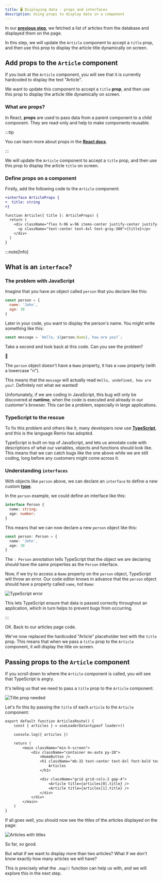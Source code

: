 ```yaml
---
title: 🖥️ Displaying data - props and interfaces
description: Using props to display data in a component
---
```


In our [**previous step**](/code-monster/guides/prisma/reading-data), we fetched a list of articles from the database and displayed them on the page.

In this step, we will update the `Article` component to accept a `title` prop, and then use this prop to display the article title dynamically on screen.

## Add props to the `Article` component

If you look at the `Article` component, you will see that it is currently hardcoded to display the text "Article".

We want to update this component to accept a `title` **prop**, and then use this prop to display the article title dynamically on screen.

### What are props?

In React, **props** are used to pass data from a parent component to a child component. They are read-only and help to make components reusable.

:::tip

You can learn more about props in the [**React docs**](https://react.dev/learn/passing-props-to-a-component).

:::

We will update the `Article` component to accept a `title` prop, and then use this prop to display the article `title` on screen.

### Define props on a component

Firstly, add the following code to the `Article` component:

```diff lang="tsx" title="app/routes/articles.tsx" ins="{ title }: ArticleProps" ins="{title}"
+interface ArticleProps {
+  title: string
+}

function Article({ title }: ArticleProps) {
  return (
    <div className="flex h-96 w-96 items-center justify-center justify-self-center rounded-xl bg-white/20">
      <p className="text-center text-4xl text-gray-300">{title}</p>
    </div>
  )
}
```

:::note[Info]

## What is an `interface`?

### The problem with JavaScript

Imagine that you have an object called `person` that you declare like this:

```javascript
const person = {
  name: 'John',
  age: 30
}
```

Later in your code, you want to display the person's name. You might write something like this:

```javascript
const message = `Hello, ${person.Name}, how are you?`;
```

Take a second and look back at this code. Can you see the problem?

<p class="text-8xl">🧐</p>

The `person` object doesn't have a `Name` property, it has a `name` property (with a lowercase "n").

This means that the `message` will actually read `Hello, undefined, how are you?`. Definitely not what we wanted!

Unfortunately, if we are coding in JavaScript, this bug will only be discovered at **runtime**, when the code is executed and already in our customer's browser. This can be a problem, especially in large applications.

### TypeScript to the rescue

To fix this problem and others like it, many developers now use [**TypeScript**](https://www.typescriptlang.org/), and this is the language Remix has adopted.

TypeScript is built on top of JavaScript, and lets us annotate code with descriptions of what our variables, objects and functions should look like. This means that we can catch bugs like the one above while we are still coding, long before any customers might come across it.

### Understanding `interfaces`

With objects like `person` above, we can declare an `interface` to define a new custom [**type**](https://www.typescripttutorial.net/typescript-tutorial/typescript-types).

In the `person` example, we could define an interface like this:

```typescript
interface Person {
  name: string;
  age: number;
}
```

This means that we can now declare a new `person` object like this:

```typescript ins=": Person"
const person: Person = {
  name: 'John',
  age: 30
}
```

The `: Person` annotation tells TypeScript that the object we are declaring should have the same properties as the `Person` interface.

Now, if we try to access a `Name` property on the `person` object, TypeScript will throw an error. Our code editor knows in advance that the `person` object should have a property called `name`, not `Name`:

![TypeScript error](src/assets/gif/typescript-error.gif)

This lets TypeScript ensure that data is passed correctly throughout an application, which in turn helps to prevent bugs from occurring.

:::

OK. Back to our articles page code.

We've now replaced the hardcoded "Article" placeholder text with the `title` prop. This means that when we pass a `title` prop to the `Article` component, it will display the title on screen.

## Passing props to the `Article` component

If you scroll down to where the `Article` component is called, you will see that TypeScript is angry.

It's telling us that we need to pass a `title` prop to the `Article` component:

![Title prop needed](src/assets/png/prisma/title-prop-needed.png)

Let's fix this by passing the `title` of each `article` to the `Article` component:

```diff lang="tsx" title="app/routes/articles.tsx" ins=" title={articles[0].title}" ins=" title={articles[1].title}"
export default function ArticlesRoute() {
	const { articles } = useLoaderData<typeof loader>()

	console.log({ articles })

	return (
		<main className="min-h-screen">
			<div className="container mx-auto py-28">
				<HomeButton />
				<h1 className="mb-32 text-center text-8xl font-bold text-white">
					Articles
				</h1>

				<div className="grid grid-cols-2 gap-4">
					<Article title={articles[0].title} />
					<Article title={articles[1].title} />
				</div>
			</div>
		</main>
	)
}
```

If all goes well, you should now see the titles of the articles displayed on the page:

![Articles with titles](src/assets/png/prisma/articles-with-titles.png)

So far, so good.

But what if we want to display more than two articles? What if we don't know exactly how many articles we will have?

This is precisely what the `.map()` function can help us with, and we will explore this in the next step.
